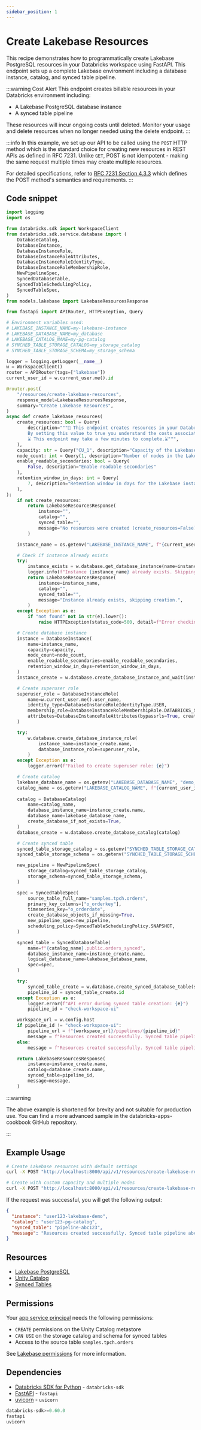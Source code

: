 ```yaml
---
sidebar_position: 1
---
```


# Create Lakebase Resources

This recipe demonstrates how to programmatically create Lakebase PostgreSQL resources in your Databricks workspace using FastAPI. This endpoint sets up a complete Lakebase environment including a database instance, catalog, and synced table pipeline.

:::warning Cost Alert
This endpoint creates billable resources in your Databricks environment including:
- A Lakebase PostgreSQL database instance
- A synced table pipeline

These resources will incur ongoing costs until deleted. Monitor your usage and delete resources when no longer needed using the delete endpoint.
:::

:::info
In this example, we set up our API to be called using the `POST` HTTP method which is the standard choice for creating new resources in REST APIs as defined in RFC 7231.
Unlike `GET`, POST is not idempotent - making the same request multiple times may create multiple resources.

For detailed specifications, refer to [RFC 7231 Section 4.3.3](https://datatracker.ietf.org/doc/html/rfc7231#section-4.3.3) which defines the POST method's semantics and requirements.
:::

## Code snippet

```python title="routes/v1/lakebase.py"
import logging
import os

from databricks.sdk import WorkspaceClient
from databricks.sdk.service.database import (
    DatabaseCatalog,
    DatabaseInstance,
    DatabaseInstanceRole,
    DatabaseInstanceRoleAttributes,
    DatabaseInstanceRoleIdentityType,
    DatabaseInstanceRoleMembershipRole,
    NewPipelineSpec,
    SyncedDatabaseTable,
    SyncedTableSchedulingPolicy,
    SyncedTableSpec,
)
from models.lakebase import LakebaseResourcesResponse

from fastapi import APIRouter, HTTPException, Query

# Environment variables used:
# LAKEBASE_INSTANCE_NAME=my-lakebase-instance
# LAKEBASE_DATABASE_NAME=my_database  
# LAKEBASE_CATALOG_NAME=my-pg-catalog
# SYNCHED_TABLE_STORAGE_CATALOG=my_storage_catalog
# SYNCHED_TABLE_STORAGE_SCHEMA=my_storage_schema

logger = logging.getLogger(__name__)
w = WorkspaceClient()
router = APIRouter(tags=["lakebase"])
current_user_id = w.current_user.me().id

@router.post(
    "/resources/create-lakebase-resources",
    response_model=LakebaseResourcesResponse,
    summary="Create Lakebase Resources",
)
async def create_lakebase_resources(
    create_resources: bool = Query(
        description="""🚨 This endpoint creates resources in your Databricks environment that will incur a cost. 
        By setting this value to true you understand the costs associated with this action. 🚨
        ⌛️ This endpoint may take a few minutes to complete.⌛️""",
    ),
    capacity: str = Query("CU_1", description="Capacity of the Lakebase instance"),
    node_count: int = Query(1, description="Number of nodes in the Lakebase instance"),
    enable_readable_secondaries: bool = Query(
        False, description="Enable readable secondaries"
    ),
    retention_window_in_days: int = Query(
        7, description="Retention window in days for the Lakebase instance"
    ),
):
    if not create_resources:
        return LakebaseResourcesResponse(
            instance="",
            catalog="",
            synced_table="",
            message="No resources were created (create_resources=False)",
        )

    instance_name = os.getenv("LAKEBASE_INSTANCE_NAME", f"{current_user_id}-lakebase-demo")

    # Check if instance already exists
    try:
        instance_exists = w.database.get_database_instance(name=instance_name)
        logger.info(f"Instance {instance_name} already exists. Skipping creation.")
        return LakebaseResourcesResponse(
            instance=instance_name,
            catalog="",
            synced_table="",
            message="Instance already exists, skipping creation.",
        )
    except Exception as e:
        if "not found" not in str(e).lower():
            raise HTTPException(status_code=500, detail=f"Error checking instance existence: {str(e)}")

    # Create database instance
    instance = DatabaseInstance(
        name=instance_name,
        capacity=capacity,
        node_count=node_count,
        enable_readable_secondaries=enable_readable_secondaries,
        retention_window_in_days=retention_window_in_days,
    )
    instance_create = w.database.create_database_instance_and_wait(instance)

    # Create superuser role
    superuser_role = DatabaseInstanceRole(
        name=w.current_user.me().user_name,
        identity_type=DatabaseInstanceRoleIdentityType.USER,
        membership_role=DatabaseInstanceRoleMembershipRole.DATABRICKS_SUPERUSER,
        attributes=DatabaseInstanceRoleAttributes(bypassrls=True, createdb=True, createrole=True),
    )

    try:
        w.database.create_database_instance_role(
            instance_name=instance_create.name,
            database_instance_role=superuser_role,
        )
    except Exception as e:
        logger.error(f"Failed to create superuser role: {e}")

    # Create catalog
    lakebase_database_name = os.getenv("LAKEBASE_DATABASE_NAME", "demo_database")
    catalog_name = os.getenv("LAKEBASE_CATALOG_NAME", f"{current_user_id}-pg-catalog")
    
    catalog = DatabaseCatalog(
        name=catalog_name,
        database_instance_name=instance_create.name,
        database_name=lakebase_database_name,
        create_database_if_not_exists=True,
    )
    database_create = w.database.create_database_catalog(catalog)

    # Create synced table
    synced_table_storage_catalog = os.getenv("SYNCHED_TABLE_STORAGE_CATALOG", "default_storage_catalog")
    synced_table_storage_schema = os.getenv("SYNCHED_TABLE_STORAGE_SCHEMA", "default_storage_schema")

    new_pipeline = NewPipelineSpec(
        storage_catalog=synced_table_storage_catalog,
        storage_schema=synced_table_storage_schema,
    )

    spec = SyncedTableSpec(
        source_table_full_name="samples.tpch.orders",
        primary_key_columns=["o_orderkey"],
        timeseries_key="o_orderdate",
        create_database_objects_if_missing=True,
        new_pipeline_spec=new_pipeline,
        scheduling_policy=SyncedTableSchedulingPolicy.SNAPSHOT,
    )

    synced_table = SyncedDatabaseTable(
        name=f"{catalog_name}.public.orders_synced",
        database_instance_name=instance_create.name,
        logical_database_name=lakebase_database_name,
        spec=spec,
    )

    try:
        synced_table_create = w.database.create_synced_database_table(synced_table)
        pipeline_id = synced_table_create.id
    except Exception as e:
        logger.error(f"API error during synced table creation: {e}")
        pipeline_id = "check-workspace-ui"

    workspace_url = w.config.host
    if pipeline_id != "check-workspace-ui":
        pipeline_url = f"{workspace_url}/pipelines/{pipeline_id}"
        message = f"Resources created successfully. Synced table pipeline {pipeline_id} is provisioning asynchronously. Monitor progress at: {pipeline_url}"
    else:
        message = f"Resources created successfully. Synced table pipeline initiated. Check pipelines in workspace: {workspace_url}/pipelines"

    return LakebaseResourcesResponse(
        instance=instance_create.name,
        catalog=database_create.name,
        synced_table=pipeline_id,
        message=message,
    )
```

:::warning

The above example is shortened for brevity and not suitable for production use.
You can find a more advanced sample in the databricks-apps-cookbook GitHub repository.

:::

## Example Usage

```bash
# Create Lakebase resources with default settings
curl -X POST "http://localhost:8000/api/v1/resources/create-lakebase-resources?create_resources=true"

# Create with custom capacity and multiple nodes
curl -X POST "http://localhost:8000/api/v1/resources/create-lakebase-resources?create_resources=true&capacity=CU_2&node_count=2&enable_readable_secondaries=true"
```

If the request was successful, you will get the following output:

```json
{
  "instance": "user123-lakebase-demo",
  "catalog": "user123-pg-catalog", 
  "synced_table": "pipeline-abc123",
  "message": "Resources created successfully. Synced table pipeline abc123 is provisioning asynchronously. Monitor progress at: https://workspace.databricks.com/pipelines/abc123"
}
```

## Resources

- [Lakebase PostgreSQL](https://docs.databricks.com/en/database/index.html)
- [Unity Catalog](https://docs.databricks.com/en/data-governance/unity-catalog/index.html)
- [Synced Tables](https://docs.databricks.com/en/database/synced-tables.html)

## Permissions

Your [app service principal](https://docs.databricks.com/aws/en/dev-tools/databricks-apps/#how-does-databricks-apps-manage-authorization) needs the following permissions:

- `CREATE` permissions on the Unity Catalog metastore
- `CAN USE` on the storage catalog and schema for synced tables
- Access to the source table `samples.tpch.orders`

See [Lakebase permissions](https://docs.databricks.com/en/database/permissions.html) for more information.

## Dependencies

- [Databricks SDK for Python](https://pypi.org/project/databricks-sdk/) - `databricks-sdk`
- [FastAPI](https://pypi.org/project/fastapi/) - `fastapi`
- [uvicorn](https://pypi.org/project/uvicorn/) - `uvicorn`

```python title="requirements.txt"
databricks-sdk>=0.60.0
fastapi
uvicorn
```